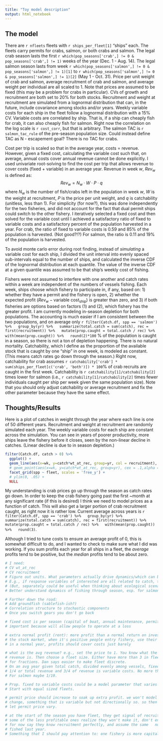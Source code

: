 ```yaml
---
title: "Toy model description"
output: html_notebook
---
```


## The model
There are `r nfleets` fleets with `r ships_per_fleet[1]` "ships" each. The fleets carry permits for crabs, salmon, or both crabs and salmon. The legal crab season lasts the first `r which(pop_seasons['crab',] != 0 & pop_seasons['crab',] != 1)` weeks of the year (Dec. 1 - Aug. 14). The legal salmon season lasts from week `r which(pop_seasons['salmon',] != 0 & pop_seasons['salmon',] != 1)[1]` to `r which(pop_seasons['salmon',] != 0 & pop_seasons['salmon',] != 1)[2]` (May 1 - Oct. 31). Price per unit weight of crab and salmon, average recruitment of crab and salmon, and average weight per individual are all scaled to 1. Note that prices are assumed to be fixed (this may be a problem for crabs in particular). CVs of growth and recruitment are both set to 20% for both stocks. Recruitment and weight at recruitment are simulated from a lognormal distribution that can, in the future, include covariance among stocks and/or years. Weekly variable costs for each ship in the fleet follow a lognormal distribution with a 15% CV. Variable costs are correlated by ship. That is, if a ship can cheaply fish for crab, it can also cheaply fish for salmon. Right now the correlation on the log scale is `r cost_corr`, but that is arbitrary. The salmon TAC is `r salmon_tac_rule` of the pre-season population size. Could instead define TAC as N - escapement goal? There is no TAC for crabs.

<!-- Fixed costs for the year (assumed to be constant in time) are calculated as 30% of average crab revenue and 10% of average salmon revenue. For crab, average revenue is calculated as the product of average weight, average recruitment, and price, divided by the number of ships targeting that stock (i.e., single permit fleet size plus dual permit fleet size). This assumes all recruits to the fishery are caught in an average year. Note this never *actually* happens, because only a fraction of the remaining stock is caught each week. For salmon, that quantity is further multiplied by the proportion of recruitment at which the total allowable catch (TAC) is set, assumed to be `r salmon_tac_rule`. This assumes that the entire TAC is caught in an average year (which can actually happen). -->

Cost per trip is scaled so that in the average year, costs = revenue. However, given a fixed cost, calculating the variable cost such that, on average, annual costs cover annual revenue cannot be done explicitly. I used univariate root-solving to find the cost per trip that allows revenue to cover costs (fixed + variable) in an average year. Revenue in week $w$, $Rev_w$ is defined as:
$$Rev_w = N_w \cdot W \cdot P \cdot  q $$
where $N_w$ is the number of fish/crabs left in the population in week $w$, $W$ is the weight at recruitment, $P$ is the price per unit weight, and $q$ is catchability (unitless, less than 1). 
For simplicity (for now?), this was done independently for the two fisheries, and did not account for the fact that dual permit ships could switch to the other fishery. I iteratively selected a fixed cost and then solved for the variable cost until I achieved a satisfactory ratio of fixed to variable costs and a satisfactory percent of the population harvested in a year. For crab, the ratio of fixed to variable costs is 0.59 and 85% of the population is harvested. (Not good?!?) For salmon, the ratio is 0.11 and 19% of the population is harvested.

To avoid monte carlo error during root finding, instead of *simulating* a variable cost for each ship, I divided the unit interval into evenly spaced sub-intervals equal to the number of ships, and calculated the inverse CDF of the lognormal distribution at each quantile. The value of the inverse CDF at a given quantile was assumed to be that ship's weekly cost of fishing.

Fishers were not assumed to interfere with one another and catch rates within a week are independent of the numbers of vessels fishing. Each week, ships choose which fishery to participate in, if any, based on: 1) whether they have a permit and the fishery is open, 2) whether the expected profit ($Rev_w - \text{variable cost}_\text{ship}$) is greater than zero, and 3) if both fisheries are options based on factors (1) and (2), which fishery has the greater profit. I am currently modeling in-season depletion for both populations. The accounting is much easier if I am consistent between the two populations, and on average only
`r filter(Catch.df, spp == 'salmon') %>%
  group_by(yr) %>%
  summarize(total.catch = sum(catch), rec = first(recruitment)) %>%
  mutate(prop.caught = total.catch / rec) %>%
  with(mean(prop.caught)) %>%
  round(2)*100`
% of the population is caught in a season, so there is not a ton of depletion happening. There is no natural mortality. Catchability, which I define as the proportion of the available stock that is caught by one "ship" in one week, is modeled as constant. (This means catch rates go down through the season.) Right now, catchability for crab assumes `r catchability['crab'] * sum(ships_per_fleet[c('crab', 'both')]) * 100`% of crab recruits are caught in the first week. Catchability is `r catchability[1]/catchability[2]` times lower for salmon (i.e., `r catchability[1]/catchability[2]` times fewer individuals caught per ship per week given the same population size). Note that you should only adjust catchability or average recruitment and fix the other parameter because they have the same effect.

## Thoughts/Results
Here is a plot of catches in weight through the year where each line is one of 50 different years. Recruitment and weight at recruitment are randomly simulated each year. The weekly variable costs for each ship are constant across the simulation. You can see in years of poorer productivity, more ships leave the fishery before it closes, seen by the non-linear decline in catches. (Linear decline is due to in season depletion.)
```r
filter(Catch.df, catch > 0) %>%
  ggplot() +
  geom_line(aes(x=wk, y=catch*wt_at_rec, group=yr, col = recruitment), alpha = .5) +
  # geom_point(aes(x=wk, y=catch*wt_at_rec, group=yr), cex = .1,alpha = .5) +
  facet_grid(spp ~ fleet, scales = 'free_y') +
  # ylim(0, .05) +
  NULL

```
My understanding is crab prices go up through the season as catch rates go down. In order to keep the crab fishery going past the first ~month at any significant rate (if this is desired) I think we need to model prices as a function of catch. This will also get a larger portion of crab recruitment caught, as right now it is rather low. Current average across years is 
`r filter(Catch.df, spp == 'crab') %>%
  group_by(yr) %>%
  summarize(total.catch = sum(catch), rec = first(recruitment)) %>%
  mutate(prop.caught = total.catch / rec) %>%
  with(mean(prop.caught)) %>%
  round(3)`.

Although I tried to tune costs to ensure an average profit of 0, this is somewhat difficult to do, and I wanted to check to make sure what I did was working. If you sum profits each year for all ships in a fleet, the *average* profits tend to be positive, but the *median* profits tend to be about zero.

```r
# I need:
# CV wt_at_rec
# CV recruitment
# Figure out units. What parameters actually drive dynamics/which can be fixed to 1?
# E.g., if response variables of interested are all related to catch, then catchability and biomass influence results jointly, never separately
# (But, separately could be useful when thinking about ecological scenarios down the road)
# Better understand dynamics of fishing through season, esp. for salmon, for tuning

# Farther down the road:
# Add groundfish (sablefish-ish?)
# Correlation structure to stochastic components
# Once you switch gears you don't go back

# fixed cost is per season (capital of boat, annual maintenance, permits
# important because will allow people to operate at a loss

# extra normal profit (rent): more profit than a normal return on investment, like
# the stock market, when it's positive people entry fishery, use their licenses
# in a normal year, profits should cover costs just barely

# what is the avg revenue? e.g., set the price to 1. You know what the avg. total
# revenue is. Then choose a fleet size. Either have more than 3 in fleet or allow
# for fractions. Dan says easier to make fleet discrete. 
# On an avg year given total catch, divided evenly among vessels, fixed costs are
# 1/4 or total revenue and 3/4 of revenue is variable costs. No more than 1/3.
# For salmon maybe 1/10. 

# Prop. fixed to variable costs could be a model parameter that varies by fishery.
# Start with equal sized fleets. 

# permit price should increase to soak up extra profit. we won't model unidirectional
# change, something that is variable but not directionally so. so then we won't 
# let permit price vary. 

# at the start of the season you have fleet, they get signal of recruitment,
# some of the less profitable ones realize they won't make it, don't enter.
# for now say they know recruitment perfectly, and assume the same   number of vessels that 
# fished last year.
# Something that I should pay attention to: one fishery is more capital intensive

```